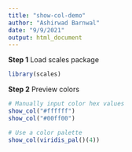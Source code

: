 ```yaml
---
title: "show-col-demo"
author: "Ashirwad Barnwal"
date: "9/9/2021"
output: html_document
---
```


**Step 1** Load scales package

```r
library(scales)
```

**Step 2** Preview colors

```r
# Manually input color hex values
show_col("#ffffff")
show_col("#00ff00")

# Use a color palette
show_col(viridis_pal()(4))
```


